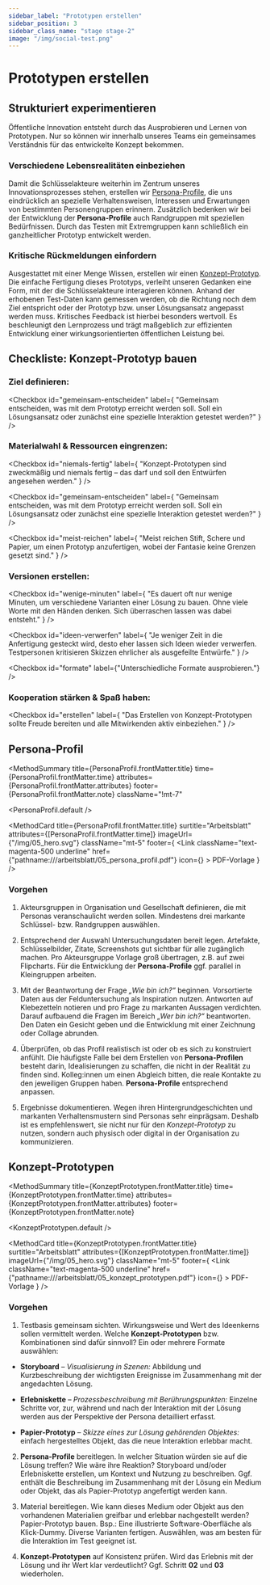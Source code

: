 ```yaml
---
sidebar_label: "Prototypen erstellen"
sidebar_position: 3
sidebar_class_name: "stage stage-2"
image: "/img/social-test.png"
---
```



# Prototypen erstellen

## Strukturiert experimentieren

Öffentliche Innovation entsteht durch das Ausprobieren und Lernen von Prototypen. Nur so können wir innerhalb unseres Teams ein gemeinsames Verständnis für das entwickelte Konzept bekommen.

### Verschiedene Lebensrealitäten einbeziehen

Damit die Schlüsselakteure weiterhin im Zentrum unseres Innovationsprozesses stehen, erstellen wir [Persona-Profile](#persona-profil), die uns eindrücklich an spezielle Verhaltensweisen, Interessen und Erwartungen von bestimmten Personengruppen erinnern. Zusätzlich bedenken wir bei der Entwicklung der **Persona-Profile** auch Randgruppen mit speziellen Bedürfnissen. Durch das Testen mit Extremgruppen kann schließlich ein ganzheitlicher Prototyp entwickelt werden.

### Kritische Rückmeldungen einfordern

Ausgestattet mit einer Menge Wissen, erstellen wir einen [Konzept-Prototyp](#konzept-prototypen). Die einfache Fertigung dieses Prototyps, verleiht unseren Gedanken eine Form, mit der die Schlüsselakteure interagieren können. Anhand der erhobenen Test-Daten kann gemessen werden, ob die Richtung noch dem Ziel entspricht oder der Prototyp bzw. unser Lösungsansatz angepasst werden muss. Kritisches Feedback ist hierbei besonders wertvoll. Es beschleunigt den Lernprozess und trägt maßgeblich zur effizienten Entwicklung einer wirkungsorientierten öffentlichen Leistung bei.

## Checkliste: Konzept-Prototyp bauen

### Ziel definieren:

<Checkbox
  id="gemeinsam-entscheiden"
  label={
    "Gemeinsam entscheiden, was mit dem Prototyp erreicht werden soll. Soll ein Lösungsansatz oder zunächst eine spezielle Interaktion getestet werden?"
  }
/>

### Materialwahl & Ressourcen eingrenzen:

<Checkbox
  id="niemals-fertig"
  label={
    "Konzept-Prototypen sind zweckmäßig und niemals fertig – das darf und soll den Entwürfen angesehen werden."
  }
/>

<Checkbox
  id="gemeinsam-entscheiden"
  label={
    "Gemeinsam entscheiden, was mit dem Prototyp erreicht werden soll. Soll ein Lösungsansatz oder zunächst eine spezielle Interaktion getestet werden?"
  }
/>

<Checkbox
  id="meist-reichen"
  label={
    "Meist reichen Stift, Schere und Papier, um einen Prototyp anzu­fertigen, wobei der Fantasie keine Grenzen gesetzt sind."
  }
/>

### Versionen erstellen:

<Checkbox
  id="wenige-minuten"
  label={
    "Es dauert oft nur wenige Minuten, um verschiedene Varianten einer Lösung zu bauen. Ohne viele Worte mit den Händen denken. Sich überraschen lassen was dabei entsteht."
  }
/>

<Checkbox
  id="ideen-verwerfen"
  label={
    "Je weniger Zeit in die Anfertigung gesteckt wird, desto eher lassen sich Ideen wieder verwerfen. Testpersonen kritisieren Skizzen ehrlicher als ausgefeilte Entwürfe."
  }
/>

<Checkbox id="formate" label={"Unterschiedliche Formate ausprobieren."} />

### Kooperation stärken & Spaß haben:

<Checkbox
  id="erstellen"
  label={
    "Das Erstellen von Konzept-Prototypen sollte Freude bereiten und alle Mitwirkenden aktiv einbeziehen."
  }
/>

## Persona-Profil

<MethodSummary
  title={PersonaProfil.frontMatter.title}
  time={PersonaProfil.frontMatter.time}
  attributes={PersonaProfil.frontMatter.attributes}
  footer={PersonaProfil.frontMatter.note}
  className="!mt-7"
>
  <PersonaProfil.default />
</MethodSummary>

<MethodCard
  title={PersonaProfil.frontMatter.title}
  surtitle="Arbeitsblatt"
  attributes={[PersonaProfil.frontMatter.time]}
  imageUrl={"/img/05_hero.svg"}
  className="mt-5"
  footer={
    <Link
      className="text-magenta-500 underline"
      href={"pathname:///arbeitsblatt/05_persona_profil.pdf"}
      icon={<EditIcon className="w-3 h-3 text-inherit" />}
    >
      PDF-Vorlage
    </Link>
  }
/>

### Vorgehen

1. Akteursgruppen in Organisation und Gesellschaft definieren, die mit Personas veranschaulicht werden sollen. Mindestens drei markante Schlüssel- bzw. Randgruppen auswählen.

2. Entsprechend der Auswahl Untersuchungsdaten bereit legen. Artefakte, Schlüsselbilder, Zitate, Screenshots gut sichtbar für alle zugänglich machen. Pro Akteursgruppe Vorlage groß übertragen, z.B. auf zwei Flipcharts. Für die Entwicklung der **Persona-Profile** ggf. parallel in Kleingruppen arbeiten.

3. Mit der Beantwortung der Frage _„Wie bin ich?“_ beginnen. Vorsortierte Daten aus der Felduntersuchung als Inspiration nutzen. Antworten auf Klebezetteln notieren und pro Frage zu markanten Aussagen verdichten. Darauf aufbauend die Fragen im Bereich _„Wer bin ich?“_ beantworten. Den Daten ein Gesicht geben und die Entwicklung mit einer Zeichnung oder Collage abrunden.

4. Überprüfen, ob das Profil realistisch ist oder ob es sich zu konstruiert anfühlt. Die häufigste Falle bei dem Erstellen von **Persona-Profilen** besteht darin, Idealisierungen zu schaffen, die nicht in der Realität zu finden sind. Kolleg:innen um einen Abgleich bitten, die reale Kontakte zu den jeweiligen Gruppen haben. **Persona-Profile** entsprechend anpassen.

5. Ergebnisse dokumentieren. Wegen ihren Hintergrundgeschichten und markanten Verhaltensmustern sind Personas sehr einprägsam. Deshalb ist es empfehlenswert, sie nicht nur für den _Konzept-Prototyp_ zu nutzen, sondern auch physisch oder digital in der Organisation zu kommunizieren.

## Konzept-Prototypen

<MethodSummary
  title={KonzeptPrototypen.frontMatter.title}
  time={KonzeptPrototypen.frontMatter.time}
  attributes={KonzeptPrototypen.frontMatter.attributes}
  footer={KonzeptPrototypen.frontMatter.note}
>
  <KonzeptPrototypen.default />
</MethodSummary>

<MethodCard
  title={KonzeptPrototypen.frontMatter.title}
  surtitle="Arbeitsblatt"
  attributes={[KonzeptPrototypen.frontMatter.time]}
  imageUrl={"/img/05_hero.svg"}
  className="mt-5"
  footer={
    <Link
      className="text-magenta-500 underline"
      href={"pathname:///arbeitsblatt/05_konzept_prototypen.pdf"}
      icon={<EditIcon className="w-3 h-3 text-inherit" />}
    >
      PDF-Vorlage
    </Link>
  }
/>

### Vorgehen

1. Testbasis gemeinsam sichten. Wirkungsweise und Wert des Ideenkerns sollen vermittelt werden. Welche **Konzept-Prototypen** bzw. Kombinationen sind dafür sinnvoll? Ein oder mehrere Formate auswählen:

- **Storyboard** – _Visualisierung in Szenen:_ Abbildung und Kurzbeschreibung der wichtigsten Ereignisse im Zusammenhang mit der angedachten Lösung.

- **Erlebniskette** – _Prozessbeschreibung mit Berührungspunkten:_ Einzelne Schritte vor, zur, während und nach der Interaktion mit der Lösung werden aus der Perspektive der Persona detailliert erfasst.

- **Papier-Prototyp** – _Skizze eines zur Lösung gehörenden Objektes:_ einfach hergestelltes Objekt, das die neue Interaktion erlebbar macht.

2. **Persona-Profile** bereitlegen. In welcher Situation würden sie auf die Lösung treffen? Wie wäre ihre Reaktion? Storyboard und/oder Erlebniskette erstellen, um Kontext und Nutzung zu beschreiben. Ggf. enthält die Beschreibung im Zusammenhang mit der Lösung ein Medium oder Objekt, das als Papier-Prototyp angefertigt werden kann.

3. Material bereitlegen. Wie kann dieses Medium oder Objekt aus den vorhandenen Materialien greifbar und erlebbar nachgestellt werden? Papier-Prototyp bauen. Bsp.: Eine illustrierte Software-Oberfläche als Klick-Dummy. Diverse Varianten fertigen. Auswählen, was am besten für die Interaktion im Test geeignet ist.

4. **Konzept-Prototypen** auf Konsistenz prüfen. Wird das Erlebnis mit der Lösung und ihr Wert klar verdeutlicht? Ggf. Schritt **02** und **03** wiederholen.
